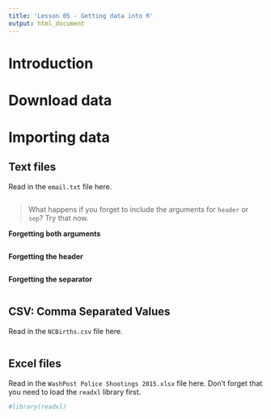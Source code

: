```yaml
---
title: 'Lesson 05 - Getting data into R'
output: html_document
---
```



# Introduction


# Download data


# Importing data


## Text files

Read in the `email.txt` file here. 
```r

```

> What happens if you forget to include the arguments for `header` or `sep`? Try that now. 

**Forgetting both arguments**

```r

```

**Forgetting the header**
```r

```

**Forgetting the separator**
```r

```


## CSV: Comma Separated Values
Read in the `NCBirths.csv` file here. 
```r

```

## Excel files
Read in the `WashPost Police Shootings 2015.xlsx` file here. Don't forget that you need to load the `readxl` library first. 
```r
#library(readxl)

```

